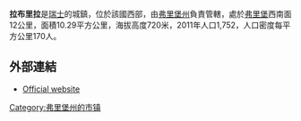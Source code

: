 '''拉布里拉'''是[[瑞士|瑞士]]的城鎮，位於該國西部，由[[弗里堡州|弗里堡州]]負責管轄，處於[[弗里堡|弗里堡]]西南面12公里，面積10.29平方公里，海拔高度720米，2011年人口1,752，人口密度每平方公里170人。

==外部連結==
* [http://www.labrillaz.ch Official website] {{Wayback|url=http://www.labrillaz.ch/ |date=20110706234556 }} {{fr icon}}

{{Switzerland-geo-stub}}
[[Category:弗里堡州的市镇|Category:弗里堡州的市镇]]
